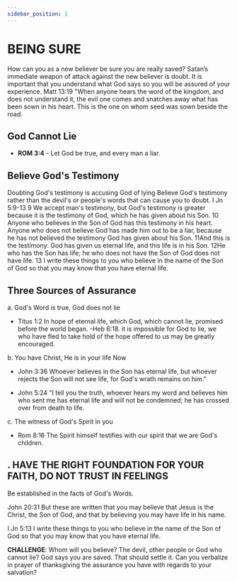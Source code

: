 ```yaml
---
sidebar_position: 1
---
```

# BEING SURE

How can you as a new believer be sure you are really saved? Satan’s immediate weapon
of attack against the new believer is doubt. It is important that you understand what God
says so you will be assured of your experience.
Matt 13:19 "When anyone hears the word of the kingdom, and does not understand it, the
evil one comes and snatches away what has been sown in his heart. This is the one on whom
seed was sown beside the road.

## God Cannot Lie
- **ROM 3:4** - Let God be true, and every man a liar.

## Believe God's Testimony
Doubting God's testimony is accusing God of lying Believe God's testimony rather than
the devil's or people's words that can cause you to doubt.
I Jn 5:9-13
9 We accept man's testimony, but God's testimony is greater because it is the testimony of
God, which he has given about his Son.
10 Anyone who believes in the Son of God has this testimony in his heart. Anyone who does
not believe God has made him out to be a liar, because he has not believed the testimony God
has given about his Son.
11And this is the testimony: God has given us eternal life, and this life is in his Son.
12He who has the Son has life; he who does not have the Son of God does not have life.
13 I write these things to you who believe in the name of the Son of God so that you may know
that you have eternal life.

## Three Sources of Assurance
a. God's Word is true, God does not lie 
- Titus 1:2 In hope of eternal life, which God, which cannot lie, promised before the
world began.
-Heb 6:18. it is impossible for God to lie, we who have fled to take hold of the hope offered to us may be greatly encouraged.

b. You have Christ, He is in your life Now

- John 3:36 Whoever believes in the Son has eternal life, but whoever rejects the Son
will not see life, for God's wrath remains on him."

- John 5:24 "I tell you the truth, whoever hears my word and believes him who sent me
has eternal life and will not be condemned; he has crossed over from death to life.

c. The witness of God's Spirit in you
- Rom 8:16 The Spirit himself testifies with our spirit that we are God's children.

## . HAVE THE RIGHT FOUNDATION FOR YOUR FAITH, DO NOT TRUST IN FEELINGS

Be established in the facts of God's Words.

John 20:31 But these are written that you may believe that Jesus is the Christ, the Son of
God, and that by believing you may have life in his name.

I Jn 5:13 I write these things to you who believe in the name of the Son of God so that you may know that you have eternal life.

**CHALLENGE**: Whom will you believe? The devil, other people or God who cannot lie? God
says you are saved. That should settle it. Can you verbalize in prayer of thanksgiving the
assurance you have with regards to your salvation?